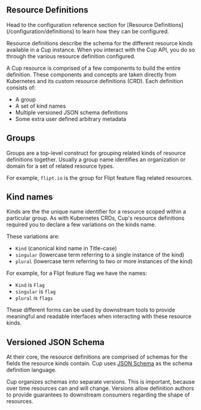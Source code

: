 
Resource Definitions
--------------------

<Callout emoji="⚙️">
Head to the configuration reference section for [Resource Definitions](/configuration/definitions)
to learn how they can be configured.
</Callout>

Resource definitions describe the schema for the different resource kinds available in a Cup instance.
When you interact with the Cup API, you do so through the various resource definition configured.

A Cup resource is comprised of a few components to build the entire definition.
These components and concepts are taken directly from Kubernetes and its custom resource definitions (CRD).
Each definition consists of:

- A group
- A set of kind names
- Multiple versioned JSON schema definitions
- Some extra user defined arbitrary metadata

## Groups

Groups are a top-level construct for grouping related kinds of resource definitions together.
Usually a group name identifies an organization or domain for a set of related resource types.

For example, `flipt.io` is the group for Flipt feature flag related resources.

## Kind names

Kinds are the the unique name identifier for a resource scoped within a particular group.
As with Kubernetes CRDs, Cup's resource definitions required you to declare a few variations on the kinds name.

These variations are:

- `Kind` (canonical kind name in Title-case)
- `singular` (lowercase term referring to a single instance of the kind)
- `plural` (lowercase term referring to two or more instances of the kind)

For example, for a Flipt feature flag we have the names:

- `Kind` is `Flag`
- `singular` is `flag`
- `plural` is `flags`

These different forms can be used by downstream tools to provide meaningful and readable interfaces when interacting with these resource kinds.

## Versioned JSON Schema

At their core, the resource definitions are comprised of schemas for the fields the resource kinds contain.
Cup uses [JSON Schema](https://json-schema.org/) as the schema definition language.

Cup organizes schemas into separate versions.
This is important, because over time resources can and will change.
Versions allow definition authors to provide guarantees to downstream consumers regarding the shape of resources.
